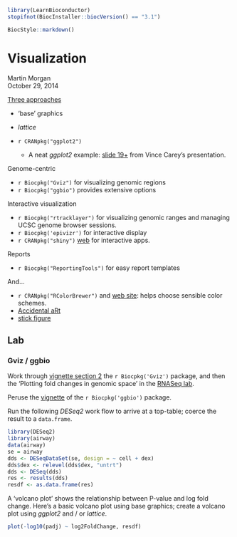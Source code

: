 <!--
%\VignetteIndexEntry{03.4 Visualization}
%\VignettePackage{LearnBioconductor}
%\VignetteEngine{knitr::knitr}
-->

```r
library(LearnBioconductor)
stopifnot(BiocInstaller::biocVersion() == "3.1")
```

```r
BiocStyle::markdown()
```

# Visualization

Martin Morgan<br/>
October 29, 2014

[Three
approaches](http://bioconductor.org/help/course-materials/2014/summerx/Visualization-slides.pdf)

- 'base' graphics
- _lattice_
- `r CRANpkg("ggplot2")`
  
  - A neat _ggplot2_ example:
    [slide 19+](http://bioconductor.org/help/course-materials/2014/CSAMA2014/2_Tuesday/lectures/Visualization_in_Statistical_Genomics-Carey.pdf)
    from Vince Carey's presentation.


Genome-centric

- `r Biocpkg("Gviz")` for visualizing genomic regions
- `r Biocpkg("ggbio")` provides extensive options

Interactive visualization

- `r Biocpkg("rtracklayer")` for visualizing genomic ranges and
  managing UCSC genome browser sessions.
- `r Biocpkg('epivizr')` for interactive display
- `r CRANpkg("shiny")` [web](http://shiny.rstudio.com) for interactive
  apps.

Reports

- `r Biocpkg("ReportingTools")` for easy report templates

And...

- `r CRANpkg("RColorBrewer")` and
  [web site](http://colorbrewer2.org/): helps choose sensible color
  schemes.
- [Accidental aRt](http://accidental-art.tumblr.com/archive)
- [stick figure](https://github.com/EconometricsBySimulation/R-Graphics/blob/master/Stick-Figures/draw.stick.R)

## Lab

### Gviz / ggbio

Work through
[vignette section 2](http://bioconductor.org/packages/release/bioc/vignettes/Gviz/inst/doc/Gviz.pdf)
the `r Biocpkg('Gviz')` package, and then the 'Plotting fold changes
in genomic space' in the [RNASeq lab](B02.1.1_RNASeqLab.html).

Peruse the 
[vignette](http://bioconductor.org/packages/release/bioc/vignettes/ggbio/inst/doc/ggbio.pdf) of the `r Biocpkg('ggbio')` package.

Run the following _DESeq2_ work flow to arrive at a top-table; coerce
the result to a `data.frame`.

```r
library(DESeq2)
library(airway)
data(airway)
se = airway
dds <- DESeqDataSet(se, design = ~ cell + dex)
dds$dex <- relevel(dds$dex, "untrt")
dds <- DESeq(dds)
res <- results(dds)
resdf <- as.data.frame(res)
```

A 'volcano plot' shows the relationship between P-value and log fold
change. Here's a basic volcano plot using base graphics; create a
volcano plot using _ggplot2_ and / or _lattice_.

```r
plot(-log10(padj) ~ log2FoldChange, resdf)
```

